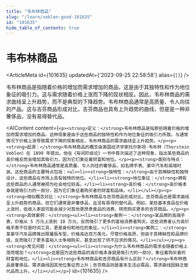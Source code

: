 ```yaml
---
title: "韦布林商品"
slug: "/learn/veblen-good-101635"
id: "101635"
hide_table_of_contents: true
---
```



# 韦布林商品

<ArticleMeta id={101635} updatedAt={'2023-09-25 22:58:58'} alias={`[]`} />
<div className='border-solid border-b border-t-0 my-4 border-[var(--ifm-color-gray-300)]' />

韦布林商品是指随着价格的增加而需求增加的商品，这是由于其独特性和作为地位象征的吸引力。这与需求随着价格上涨而下降的现状相反。因此，韦布林商品的需求曲线呈上升趋势，而不是典型的下降趋势。韦布林商品通常是高质量、令人向往的产品。这与吉芬商品形成对比，吉芬商品也具有上升趋势的曲线，但是是一种非奢侈品，没有易得替代品。

<AIContent content={`<p><strong>定义：</strong>韦布林商品是指那些随着价格的增加而需求增加的商品。这种现象是由于这些商品的独特性和作为地位象征的吸引力所致。与通常情况下价格上涨导致需求下降的现象相反，韦布林商品的需求曲线呈上升趋势。</p><p><strong>起源：</strong>韦布林商品的概念由美国经济学家托尔斯坦·韦布林（Thorstein Veblen）在 1899 年提出。他在《有闲阶级论》一书中首次描述了这种现象，指出某些商品的高价格反而会增加其吸引力，因为它们象征着财富和地位。</p><p><strong>类别与特点：</strong>韦布林商品通常是高质量、令人向往的奢侈品，如名牌手表、豪华汽车和高端时装。这些商品的主要特点包括：<ul><li><strong>独特性：</strong>由于其稀缺性和独特设计，这些商品在市场上具有独特的地位。</li><li><strong>地位象征：</strong>拥有这些商品的人通常被视为社会地位较高。</li><li><strong>高价格：</strong>高价格本身就是吸引力的一部分，因为它们象征着购买者的财富和品味。</li></ul></p><p><strong>相似概念对比：</strong>韦布林商品与吉芬商品形成对比。吉芬商品也是需求曲线呈上升趋势的商品，但它们通常是非奢侈品，且没有易得的替代品。例如，某些基本食品在价格上涨时，低收入家庭可能会减少对其他更昂贵食品的消费，转而购买更多的吉芬商品。</p><p><strong>具体案例：</strong><ul><li><strong>案例一：</strong>某品牌的高端手表，价格从 5 万元上涨到 10 万元，反而吸引了更多的富裕消费者购买。这些消费者认为高价格手表不仅是时间工具，更是身份和地位的象征。</li><li><strong>案例二：</strong>某豪华汽车品牌推出限量版车型，价格高达百万美元。尽管价格高昂，但由于其稀缺性和品牌价值，反而吸引了更多富裕人士争相购买，甚至出现了供不应求的情况。</li></ul></p><p><strong>常见问题：</strong><ul><li><strong>为什么韦布林商品的需求会随着价格上涨而增加？</strong>这是因为这些商品的高价格本身就是吸引力的一部分，象征着购买者的财富和地位。</li><li><strong>韦布林商品和吉芬商品有什么区别？</strong>韦布林商品是奢侈品，需求曲线因其地位象征而上升；吉芬商品则是基本生活必需品，需求曲线因缺乏替代品而上升。</li></ul></p>`} id={101635} />
